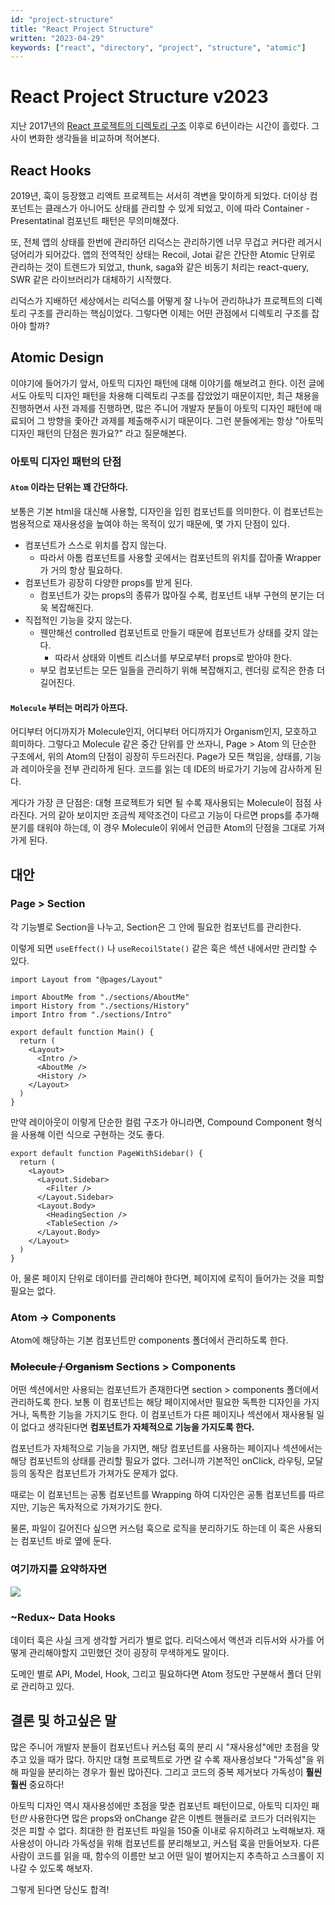 ```yaml
---
id: "project-structure"
title: "React Project Structure"
written: "2023-04-29"
keywords: ["react", "directory", "project", "structure", "atomic"]
---
```


# React Project Structure v2023

지난 2017년의 [React 프로젝트의 디렉토리 구조](https://medium.com/@fourwingsy/react-%ED%94%84%EB%A1%9C%EC%A0%9D%ED%8A%B8%EC%9D%98-%EB%94%94%EB%A0%89%ED%86%A0%EB%A6%AC-%EA%B5%AC%EC%A1%B0-bb183c0a426e) 이후로
6년이라는 시간이 흘렀다. 그 사이 변화한 생각들을 비교하며 적어본다.

## React Hooks

2019년, 훅이 등장했고 리액트 프로젝트는 서서히 격변을 맞이하게 되었다.
더이상 컴포넌트는 클래스가 아니어도 상태를 관리할 수 있게 되었고, 이에 따라 Container - Presentatinal 컴포넌트 패턴은 무의미해졌다.

또, 전체 앱의 상태를 한번에 관리하던 리덕스는 관리하기엔 너무 무겁고 커다란 레거시 덩어리가 되어갔다.
앱의 전역적인 상태는 Recoil, Jotai 같은 간단한 Atomic 단위로 관리하는 것이 트렌드가 되었고, thunk, saga와 같은 비동기 처리는 react-query, SWR 같은 라이브러리가 대체하기 시작했다.

리덕스가 지배하던 세상에서는 리덕스를 어떻게 잘 나누어 관리하냐가 프로젝트의 디렉토리 구조를 관리하는 핵심이었다.
그렇다면 이제는 어떤 관점에서 디렉토리 구조를 잡아야 할까?

## Atomic Design

이야기에 들어가기 앞서, 아토믹 디자인 패턴에 대해 이야기를 해보려고 한다. 이전 글에서도 아토믹 디자인 패턴을 차용해 디렉토리 구조를 잡았었기 때문이지만,
최근 채용을 진행하면서 사전 과제를 진행하면, 많은 주니어 개발자 분들이 아토믹 디자인 패턴에 매료되어 그 방향을 좇아간 과제를 제출해주시기 때문이다.
그런 분들에게는 항상 "아토믹 디자인 패턴의 단점은 뭔가요?" 라고 질문해본다.

### 아토믹 디자인 패턴의 단점

#### `Atom` 이라는 단위는 꽤 간단하다.

보통은 기본 html을 대신해 사용할, 디자인을 입힌 컴포넌트를 의미한다. 이 컴포넌트는 범용적으로 재사용성을 높여야 하는 목적이 있기 때문에, 몇 가지 단점이 있다.

- 컴포넌트가 스스로 위치를 잡지 않는다.
  - 따라서 아톰 컴포넌트를 사용할 곳에서는 컴포넌트의 위치를 잡아줄 Wrapper 가 거의 항상 필요하다.
- 컴포넌트가 굉장히 다양한 props를 받게 된다.
  - 컴포넌트가 갖는 props의 종류가 많아질 수록, 컴포넌트 내부 구현의 분기는 더욱 복잡해진다.
- 직접적인 기능을 갖지 않는다.
  - 웬만해선 controlled 컴포넌트로 만들기 때문에 컴포넌트가 상태를 갖지 않는다.
    - 따라서 상태와 이벤트 리스너를 부모로부터 props로 받아야 한다.
  - 부모 컴포넌트는 모든 일들을 관리하기 위해 복잡해지고, 렌더링 로직은 한층 더 길어진다.

#### `Molecule` 부터는 머리가 아프다.

어디부터 어디까지가 Molecule인지, 어디부터 어디까지가 Organism인지, 모호하고 희미하다.
그렇다고 Molecule 같은 중간 단위를 안 쓰자니, Page > Atom 의 단순한 구조에서, 위의 Atom의 단점이 굉장히 두드러진다.
Page가 모든 책임을, 상태를, 기능과 레이아웃을 전부 관리하게 된다. 코드를 읽는 데 IDE의 바로가기 기능에 감사하게 된다.

게다가 가장 큰 단점은: 대형 프로젝트가 되면 될 수록 재사용되는 Molecule이 점점 사라진다.
거의 같아 보이지만 조금씩 제약조건이 다르고 기능이 다르면 props를 추가해 분기를 태워야 하는데, 이 경우 Molecule이 위에서 언급한 Atom의 단점을 그대로 가져가게 된다.

## 대안

### Page > Section

각 기능별로 Section을 나누고, Section은 그 안에 필요한 컴포넌트를 관리한다.

이렇게 되면 `useEffect()` 나 `useRecoilState()` 같은 훅은 섹션 내에서만 관리할 수 있다.

```tsx
import Layout from "@pages/Layout"

import AboutMe from "./sections/AboutMe"
import History from "./sections/History"
import Intro from "./sections/Intro"

export default function Main() {
  return (
    <Layout>
      <Intro />
      <AboutMe />
      <History />
    </Layout>
  )
}
```

만약 레이아웃이 이렇게 단순한 컬럼 구조가 아니라면, Compound Component 형식을 사용해 이런 식으로 구현하는 것도 좋다.

```tsx
export default function PageWithSidebar() {
  return (
    <Layout>
      <Layout.Sidebar>
        <Filter />
      </Layout.Sidebar>
      <Layout.Body>
        <HeadingSection />
        <TableSection />
      </Layout.Body>
    </Layout>
  )
}
```

아, 물론 페이지 단위로 데이터를 관리해야 한다면, 페이지에 로직이 들어가는 것을 피할 필요는 없다.

### Atom -> Components

Atom에 해당하는 기본 컴포넌트만 components 폴더에서 관리하도록 한다.

### ~~Molecule / Organism~~ Sections > Components

어떤 섹션에서만 사용되는 컴포넌트가 존재한다면 section > components 폴더에서 관리하도록 한다.
보통 이 컴포넌트는 해당 페이지에서만 필요한 독특한 디자인을 가지거나, 독특한 기능을 가지기도 한다.
이 컴포넌트가 다른 페이지나 섹션에서 재사용될 일이 없다고 생각된다면 **컴포넌트가 자체적으로 기능을 가지도록 한다.**

컴포넌트가 자체적으로 기능을 가지면, 해당 컴포넌트를 사용하는 페이지나 섹션에서는 해당 컴포넌트의 상태를 관리할 필요가 없다.
그러니까 기본적인 onClick, 라우팅, 모달 등의 동작은 컴포넌트가 가져가도 문제가 없다.

때로는 이 컴포넌트는 공통 컴포넌트를 Wrapping 하여 디자인은 공통 컴포넌트를 따르지만, 기능은 독자적으로 가져가기도 한다.

물론, 파일이 길어진다 싶으면 커스텀 훅으로 로직을 분리하기도 하는데 이 훅은 사용되는 컴포넌트 바로 옆에 둔다.

### 여기까지를 요약하자면

<div style={{ background: "#252526", textAlign: "center" }}>
  <img src="/images/directory-structure.png" style={{ height: "30rem" }} />
</div>

### ~Redux~ Data Hooks

데이터 훅은 사실 크게 생각할 거리가 별로 없다. 리덕스에서 액션과 리듀서와 사가를 어떻게 관리해야할지 고민했던 것이 굉장히 무색하게도 말이다.

도메인 별로 API, Model, Hook, 그리고 필요하다면 Atom 정도만 구분해서 폴더 단위로 관리하고 있다.

## 결론 및 하고싶은 말

많은 주니어 개발자 분들이 컴포넌트나 커스텀 훅의 분리 시 "재사용성"에만 초점을 맞추고 있을 때가 많다.
하지만 대형 프로젝트로 가면 갈 수록 재사용성보다 "가독성"을 위해 파일을 분리하는 경우가 훨씬 많아진다. 그리고 코드의 중복 제거보다 가독성이 **훨씬 훨씬** 중요하다!

아토믹 디자인 역시 재사용성에만 초점을 맞춘 컴포넌트 패턴이므로, 아토믹 디자인 패턴*만* 사용한다면 많은 props와 onChange 같은 이벤트 핸들러로 코드가 더러워지는 것은 피할 수 없다.
최대한 한 컴포넌트 파일을 150줄 이내로 유지하려고 노력해보자. 재사용성이 아니라 가독성을 위해 컴포넌트를 분리해보고, 커스텀 훅을 만들어보자.
다른 사람이 코드를 읽을 때, 함수의 이름만 보고 어떤 일이 벌어지는지 추측하고 스크롤이 지나갈 수 있도록 해보자.

그렇게 된다면 당신도 합격!
